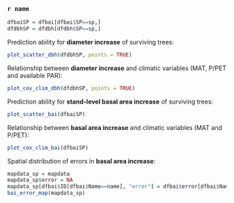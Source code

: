### `r name`

```r
dfbaiSP = dfbai[dfbai$SP==sp,]
dfdbhSP = dfdbh[dfdbh$SP==sp,]
```

Prediction ability for **diameter increase** of surviving trees:

```r
plot_scatter_dbh(dfdbhSP, points = TRUE)
```

Relationship between **diameter increase** and climatic variables (MAT, P/PET and available PAR):
```r
plot_cov_clim_dbh(dfdbhSP, points = TRUE)
```

Prediction ability for **stand-level basal area increase** of surviving trees:

```r
plot_scatter_bai(dfbaiSP)
```

Relationship between **basal area increase** and climatic variables (MAT and P/PET):
```r
plot_cov_clim_bai(dfbaiSP)
```

Spatial distribution of errors in **basal area increase**: 
```r
mapdata_sp = mapdata
mapdata_sp$error = NA
mapdata_sp[dfbai$ID[dfbai$Name==name], "error"] = dfbai$error[dfbai$Name==name]
bai_error_map(mapdata_sp)
```
